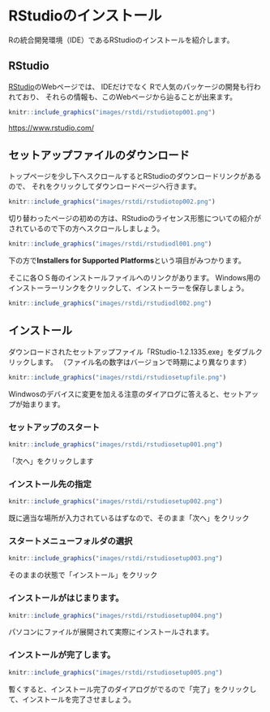 # RStudioのインストール

Rの統合開発環境（IDE）であるRStudioのインストールを紹介します。

## RStudio

[RStudio](https://www.rstudio.com/)のWebページでは、
IDEだけでなく
Rで人気のパッケージの開発も行われており、
それらの情報も、このWebページから辿ることが出来ます。

```r
knitr::include_graphics("images/rstdi/rstudiotop001.png")
```
[https://www.rstudio.com/](https://www.rstudio.com/)


## セットアップファイルのダウンロード

トップページを少し下へスクロールするとRStudioのダウンロードリンクがあるので、
それをクリックしてダウンロードページへ行きます。

```r
knitr::include_graphics("images/rstdi/rstudiotop002.png")
```


切り替わったページの初めの方は、RStudioのライセンス形態についての紹介がされているので下の方へスクロールしましょう。

```r
knitr::include_graphics("images/rstdi/rstudiodl001.png")
```

下の方で**Installers for Supported Platforms**という項目がみつかります。

そこに各ＯＳ毎のインストールファイルへのリンクがあります。
Windows用のインストーラーリンクをクリックして、インストーラーを保存しましょう。

```r
knitr::include_graphics("images/rstdi/rstudiodl002.png")
```


## インストール


ダウンロードされたセットアップファイル「RStudio-1.2.1335.exe」をダブルクリックします。
（ファイル名の数字はバージョンで時期により異なります）

```r
knitr::include_graphics("images/rstdi/rstudiosetupfile.png")
```

Windwosのデバイスに変更を加える注意のダイアログに答えると、セットアップが始まります。

### セットアップのスタート

```r
knitr::include_graphics("images/rstdi/rstudiosetup001.png")
```

「次へ」をクリックします

### インストール先の指定

```r
knitr::include_graphics("images/rstdi/rstudiosetup002.png")
```

既に適当な場所が入力されているはずなので、そのまま「次へ」をクリック


### スタートメニューフォルダの選択

```r
knitr::include_graphics("images/rstdi/rstudiosetup003.png")
```

そのままの状態で「インストール」をクリック


### インストールがはじまります。

```r
knitr::include_graphics("images/rstdi/rstudiosetup004.png")
```

パソコンにファイルが展開されて実際にインストールされます。


### インストールが完了します。

```r
knitr::include_graphics("images/rstdi/rstudiosetup005.png")
```

暫くすると、インストール完了のダイアログがでるので「完了」をクリックして、インストールを完了させましょう。

